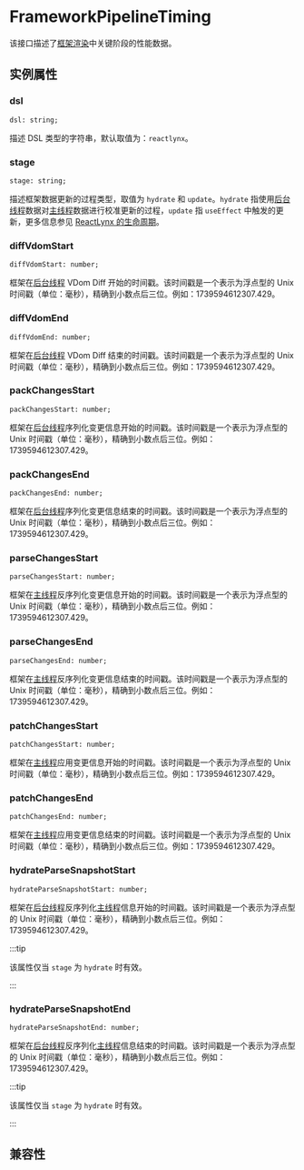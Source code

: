 
# FrameworkPipelineTiming

该接口描述了[框架渲染](/guide/spec#framework-rendering)中关键阶段的性能数据。

## 实例属性

### dsl

```tsx
dsl: string;
```

描述 DSL 类型的字符串，默认取值为：`reactlynx`。

### stage

```tsx
stage: string;
```

描述框架数据更新的过程类型，取值为 `hydrate` 和 `update`。`hydrate` 指使用[后台线程](/guide/spec.html#background-thread-aka-off-main-thread)数据对[主线程](/guide/spec.html#main-thread-or-lynx-main-thread)数据进行校准更新的过程，`update` 指 `useEffect` 中触发的更新，更多信息参见 [ReactLynx 的生命周期](react/lifecycle)。

### diffVdomStart

```tsx
diffVdomStart: number;
```

框架在[后台线程](/guide/spec.html#background-thread-aka-off-main-thread) VDom Diff 开始的时间戳。该时间戳是一个表示为浮点型的 Unix 时间戳（单位：毫秒），精确到小数点后三位。例如：1739594612307.429。

### diffVdomEnd

```tsx
diffVdomEnd: number;
```

框架在[后台线程](/guide/spec.html#background-thread-aka-off-main-thread) VDom Diff 结束的时间戳。该时间戳是一个表示为浮点型的 Unix 时间戳（单位：毫秒），精确到小数点后三位。例如：1739594612307.429。

### packChangesStart

```tsx
packChangesStart: number;
```

框架在[后台线程](/guide/spec.html#background-thread-aka-off-main-thread)序列化变更信息开始的时间戳。该时间戳是一个表示为浮点型的 Unix 时间戳（单位：毫秒），精确到小数点后三位。例如：1739594612307.429。

### packChangesEnd

```tsx
packChangesEnd: number;
```

框架在[后台线程](/guide/spec.html#background-thread-aka-off-main-thread)序列化变更信息结束的时间戳。该时间戳是一个表示为浮点型的 Unix 时间戳（单位：毫秒），精确到小数点后三位。例如：1739594612307.429。

### parseChangesStart

```tsx
parseChangesStart: number;
```

框架在[主线程](/guide/spec.html#main-thread-or-lynx-main-thread)反序列化变更信息开始的时间戳。该时间戳是一个表示为浮点型的 Unix 时间戳（单位：毫秒），精确到小数点后三位。例如：1739594612307.429。

### parseChangesEnd

```tsx
parseChangesEnd: number;
```

框架在[主线程](/guide/spec.html#main-thread-or-lynx-main-thread)反序列化变更信息结束的时间戳。该时间戳是一个表示为浮点型的 Unix 时间戳（单位：毫秒），精确到小数点后三位。例如：1739594612307.429。

### patchChangesStart

```tsx
patchChangesStart: number;
```

框架在[主线程](/guide/spec.html#main-thread-or-lynx-main-thread)应用变更信息开始的时间戳。该时间戳是一个表示为浮点型的 Unix 时间戳（单位：毫秒），精确到小数点后三位。例如：1739594612307.429。

### patchChangesEnd

```tsx
patchChangesEnd: number;
```

框架在[主线程](/guide/spec.html#main-thread-or-lynx-main-thread)应用变更信息结束的时间戳。该时间戳是一个表示为浮点型的 Unix 时间戳（单位：毫秒），精确到小数点后三位。例如：1739594612307.429。

### hydrateParseSnapshotStart

```tsx
hydrateParseSnapshotStart: number;
```

框架在[后台线程](/guide/spec.html#background-thread-aka-off-main-thread)反序列化[主线程](/guide/spec.html#main-thread-or-lynx-main-thread)信息开始的时间戳。该时间戳是一个表示为浮点型的 Unix 时间戳（单位：毫秒），精确到小数点后三位。例如：1739594612307.429。

:::tip

该属性仅当 `stage` 为 `hydrate` 时有效。

:::

### hydrateParseSnapshotEnd

```tsx
hydrateParseSnapshotEnd: number;
```

框架在[后台线程](/guide/spec.html#background-thread-aka-off-main-thread)反序列化[主线程](/guide/spec.html#main-thread-or-lynx-main-thread)信息结束的时间戳。该时间戳是一个表示为浮点型的 Unix 时间戳（单位：毫秒），精确到小数点后三位。例如：1739594612307.429。

:::tip

该属性仅当 `stage` 为 `hydrate` 时有效。

:::

## 兼容性


<LegacyCompatTable metadata="lynx-api/performance-api/framework-pipeline-timing" />
